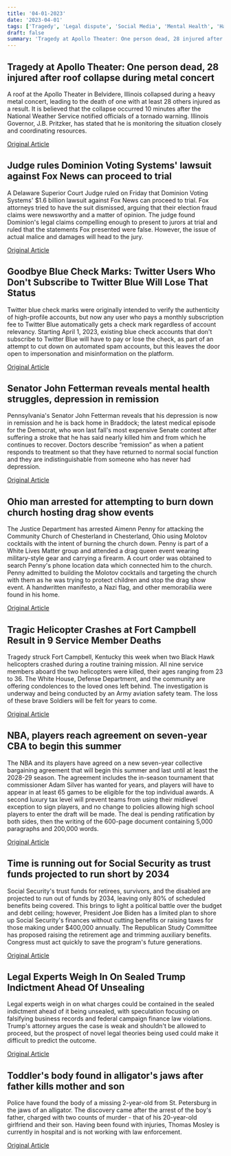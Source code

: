 ```yaml
---
title: '04-01-2023'
date: '2023-04-01'
tags: ['Tragedy', 'Legal dispute', 'Social Media', 'Mental Health', 'Hate Crime', 'military', 'Sports', 'Social Security', 'Legal', 'Murder']
draft: false
summary: 'Tragedy at Apollo Theater: One person dead, 28 injured after roof collapse during metal concert...'
---
```


## Tragedy at Apollo Theater: One person dead, 28 injured after roof collapse during metal concert
A roof at the Apollo Theater in Belvidere, Illinois collapsed during a heavy metal concert, leading to the death of one with at least 28 others injured as a result. It is believed that the collapse occurred 10 minutes after the National Weather Service notified officials of a tornado warning. Illinois Governor, J.B. Pritzker, has stated that he is monitoring the situation closely and coordinating resources.

[Original Article](https://abcnews.go.com/US/1-dead-28-hospitalized-after-roof-illinois-theater/story?id=98283424)

## Judge rules Dominion Voting Systems' lawsuit against Fox News can proceed to trial
A Delaware Superior Court Judge ruled on Friday that Dominion Voting Systems' $1.6 billion lawsuit against Fox News can proceed to trial. Fox attorneys tried to have the suit dismissed, arguing that their election fraud claims were newsworthy and a matter of opinion. The judge found Dominion's legal claims compelling enough to present to jurors at trial and ruled that the statements Fox presented were false. However, the issue of actual malice and damages will head to the jury.

[Original Article](https://abcnews.go.com/US/dominion-case-fox-news-trial-judge-rules/story?id=98276968)

## Goodbye Blue Check Marks: Twitter Users Who Don't Subscribe to Twitter Blue Will Lose That Status
Twitter blue check marks were originally intended to verify the authenticity of high-profile accounts, but now any user who pays a monthly subscription fee to Twitter Blue automatically gets a check mark regardless of account relevancy. Starting April 1, 2023, existing blue check accounts that don't subscribe to Twitter Blue will have to pay or lose the check, as part of an attempt to cut down on automated spam accounts, but this leaves the door open to impersonation and misinformation on the platform.

[Original Article](https://abcnews.go.com/Technology/twitter-begins-phasing-legacy-blue-check-marks-latest/story?id=98244725)

## Senator John Fetterman reveals mental health struggles, depression in remission
Pennsylvania's Senator John Fetterman reveals that his depression is now in remission and he is back home in Braddock; the latest medical episode for the Democrat, who won last fall's most expensive Senate contest after suffering a stroke that he has said nearly killed him and from which he continues to recover. Doctors describe “remission” as when a patient responds to treatment so that they have returned to normal social function and they are indistinguishable from someone who has never had depression.

[Original Article](https://abcnews.go.com/Politics/wireStory/fetterman-leaves-walter-reed-depression-remission-98279554)

## Ohio man arrested for attempting to burn down church hosting drag show events
The Justice Department has arrested Aimenn Penny for attacking the Community Church of Chesterland in Chesterland, Ohio using Molotov cocktails with the intent of burning the church down. Penny is part of a White Lives Matter group and attended a drag queen event wearing military-style gear and carrying a firearm. A court order was obtained to search Penny's phone location data which connected him to the church. Penny admitted to building the Molotov cocktails and targeting the church with them as he was trying to protect children and stop the drag show event. A handwritten manifesto, a Nazi flag, and other memorabilia were found in his home.

[Original Article](https://abcnews.go.com/Politics/doj-arrests-white-lives-matter-member-accused-attempting/story?id=98276456)

## Tragic Helicopter Crashes at Fort Campbell Result in 9 Service Member Deaths
Tragedy struck Fort Campbell, Kentucky this week when two Black Hawk helicopters crashed during a routine training mission. All nine service members aboard the two helicopters were killed, their ages ranging from 23 to 36. The White House, Defense Department, and the community are offering condolences to the loved ones left behind. The investigation is underway and being conducted by an Army aviation safety team. The loss of these brave Soldiers will be felt for years to come.

[Original Article](https://abcnews.go.com/Politics/9-service-members-killed-black-hawk-helicopter-crash/story?id=98279298)

## NBA, players reach agreement on seven-year CBA to begin this summer
The NBA and its players have agreed on a new seven-year collective bargaining agreement that will begin this summer and last until at least the 2028-29 season. The agreement includes the in-season tournament that commissioner Adam Silver has wanted for years, and players will have to appear in at least 65 games to be eligible for the top individual awards. A second luxury tax level will prevent teams from using their midlevel exception to sign players, and no change to policies allowing high school players to enter the draft will be made. The deal is pending ratification by both sides, then the writing of the 600-page document containing 5,000 paragraphs and 200,000 words.

[Original Article](https://abcnews.go.com/Sports/wireStory/ap-source-nba-players-reach-deal-new-labor-98285889)

## Time is running out for Social Security as trust funds projected to run short by 2034
Social Security's trust funds for retirees, survivors, and the disabled are projected to run out of funds by 2034, leaving only 80% of scheduled benefits being covered. This brings to light a political battle over the budget and debt ceiling; however, President Joe Biden has a limited plan to shore up Social Security's finances without cutting benefits or raising taxes for those making under $400,000 annually. The Republican Study Committee has proposed raising the retirement age and trimming auxiliary benefits. Congress must act quickly to save the program's future generations.

[Original Article](https://abcnews.go.com/Politics/social-security-run-cash-full-benefits-decade-report/story?id=98274483)

## Legal Experts Weigh In On Sealed Trump Indictment Ahead Of Unsealing
Legal experts weigh in on what charges could be contained in the sealed indictment ahead of it being unsealed, with speculation focusing on falsifying business records and federal campaign finance law violations. Trump's attorney argues the case is weak and shouldn't be allowed to proceed, but the prospect of novel legal theories being used could make it difficult to predict the outcome.

[Original Article](https://abcnews.go.com/Politics/trump-indictment-hinge-legal-theory/story?id=98263332)

## Toddler's body found in alligator's jaws after father kills mother and son
Police have found the body of a missing 2-year-old from St. Petersburg in the jaws of an alligator. The discovery came after the arrest of the boy's father, charged with two counts of murder - that of his 20-year-old girlfriend and their son. Having been found with injuries, Thomas Mosley is currently in hospital and is not working with law enforcement.

[Original Article](https://abcnews.go.com/US/wireStory/search-florida-toddler-after-mother-found-slain-98274221)

